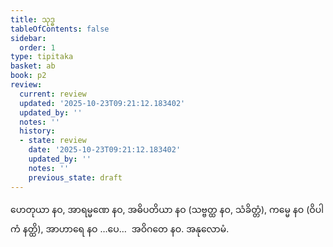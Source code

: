 ```yaml
---
title: သုဒ္ဓ
tableOfContents: false
sidebar:
  order: 1
type: tipitaka
basket: ab
book: p2
review:
  current: review
  updated: '2025-10-23T09:21:12.183402'
  updated_by: ''
  notes: ''
  history:
  - state: review
    date: '2025-10-23T09:21:12.183402'
    updated_by: ''
    notes: ''
    previous_state: draft
---
```



<ReviewStatus review={frontmatter.review} showDetails={true} />

<HypothesisAnnotation frontmatter={frontmatter} />

<DynamicBreadcrumb />

<Division number="118" book="p2" e="ch" v="38" p="130">

<Paragraph number="1289" book="p2">
ဟေတုယာ နဝ, အာရမ္မဏေ နဝ, အဓိပတိယာ နဝ (သဗ္ဗတ္ထ နဝ, သံခိတ္တံ), ကမ္မေ နဝ (ဝိပါကံ နတ္ထိ), အာဟာရေ နဝ …ပေ…  အဝိဂတေ နဝ.

</Paragraph>
</Division>

<Paragraph number="1290" type="center" book="p2">
အနုလောမံ.
</Paragraph>